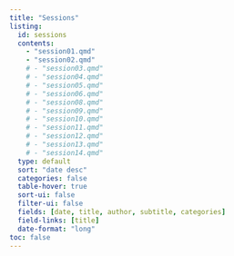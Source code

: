 ```yaml
---
title: "Sessions"
listing:
  id: sessions
  contents:
    - "session01.qmd"
    - "session02.qmd"
    # - "session03.qmd"
    # - "session04.qmd"
    # - "session05.qmd"
    # - "session06.qmd"
    # - "session08.qmd"
    # - "session09.qmd"
    # - "session10.qmd"
    # - "session11.qmd"
    # - "session12.qmd"
    # - "session13.qmd"
    # - "session14.qmd"
  type: default
  sort: "date desc"
  categories: false
  table-hover: true
  sort-ui: false
  filter-ui: false
  fields: [date, title, author, subtitle, categories]
  field-links: [title]
  date-format: "long"
toc: false
---
```


::: {#sessions}
:::